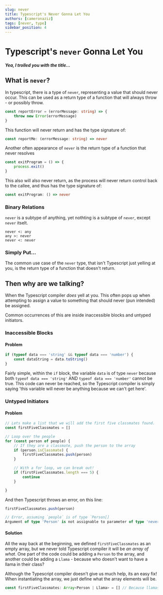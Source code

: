```yaml
---
slug: never
title: Typescript's Never Gonna Let You
authors: [cameronaziz]
tags: [never, type]
sidebar_position: 4
---
```



# Typescript's `never` Gonna Let You

<ReactPlayer playing controls url='https://rr4---sn-a5meknzr.googlevideo.com/videoplayback?expire=1663433561&ei=-aYlY6C5BM6NkgaByKvoCQ&ip=104.1.53.238&id=o-AMJdfQtir8Om6ygqsG9yFRr7tmOoqxOOsLVwYmqfUoCs&itag=18&source=youtube&requiressl=yes&mh=7c&mm=31,26&mn=sn-a5meknzr,sn-n4v7snee&ms=au,onr&mv=m&mvi=4&pl=20&initcwndbps=1461250&vprv=1&mime=video/mp4&ns=x34uHI3LQwIIZinWvfPY8skI&gir=yes&clen=15769511&ratebypass=yes&dur=212.096&lmt=1651671122248450&mt=1663411752&fvip=5&fexp=24001373,24007246&c=WEB&rbqsm=fr&txp=4530434&n=HoiYcgqsSqIsP2mn&sparams=expire,ei,ip,id,itag,source,requiressl,vprv,mime,ns,gir,clen,ratebypass,dur,lmt&lsparams=mh,mm,mn,ms,mv,mvi,pl,initcwndbps&lsig=AG3C_xAwRQIhAIq_QllXIm5AAwYVsK3rh87cSZK8KeejduR0XDBNjN6IAiA-nsMvKUlABT2SihbM6SDfaXxIaXc-PYawxophLhtDsA==&sig=AOq0QJ8wRQIgWpU1dZUZEIOMu_9-ybWgEW6MueMsWf2sGYMn1plJZbkCIQDZ91o1Hy93RW2aNOMoW2WhyTtcFz_39unD2cTBMzRJPQ==' />

_**Yea, I trolled you with the title...**_


## What is `never`?
In typescript, there is a type of `never`, representing a value that should never occur. This can be used as a return type of a function that will always throw - or possibly throw.
```typescript
const reportError = (errorMessage: string) => {
	throw new Error(errorMessage)
}
```
This function will never return and has the type signature of:
```typescript
const reportMe: (errorMessage: string) => never
```

Another often appearance of `never` is the return type of a function that never resolves
```typescript
const exitProgram = () => {
	process.exit()
}
```
This also will also never return, as the process will never return control back to the callee, and thus has the type signature of:
```typescript
const exitProgram: () => never
```
### Binary Relations
`never` is a subtype of anything, yet nothting is a subtype of `never`, except `never` itselt.
```
never <: any
any >: never
never <: never
```
### Simply Put...
The common use case of the  `never`  type, that isn't Typescript just yelling at you, is the return type of a function that doesn't return.

## Then why are we talking?
When the Typescript compiler *does* yell at you. This often pops up when attempting to assign a value to something that should never (pun intended) be assigned.

Common occurrences of this are inside inaccessible blocks and untyped initiators.

### Inaccessible Blocks
#### Problem
```typescript
if (typeof data === 'string' && typeof data === 'number') {
	const dataString = data.toString()
}
```
Fairly simple, within the `if` block, the variable `data` is of type `never` because both `typeof data === 'string'` AND `typeof data === 'number'` cannot be true.
This code can never be reached, so the Typescript compiler is simply saying 'this variable will never be anything because we can't get here'.

### Untyped Initiators
#### Problem
```typescript
// Lets make a list that we will add the first five classmates found.
const firstFiveClassmates = []

// Loop over the people
for (const person of people) {
	// If they are a classmate, push the person to the array
	if (person.isClassmate) {
		firstFiveClassmates.push(person)
	}

	// With a for loop, we can break out!
	if (firstFiveClassmates.length === 5) {
		continue
	}

}
```
And then Typescript throws an error, on this line:
```typescript
firstFiveClassmates.push(person)

// Error, assuming `people` is of type `Person[]
Argument of type 'Person' is not assignable to parameter of type 'never'
```
#### Solution
All the way back at the beginning, we defined `firstFiveClassmates` as an empty array, but we never told Typescript compiler it will be *an array of what*. One part of the code could be adding a `Person` to the array, and another could be adding a `Llama` - because who doesn't want to have a llama in their class?

Although the Typescript compiler doesn't give us much help, its an easy fix! When instantiating the array, we just define what the array elements will be.

```typescript
const firstFiveClassmates: Array<Person | Llama> = [] // Because llamas are always allowed, duh.
```
